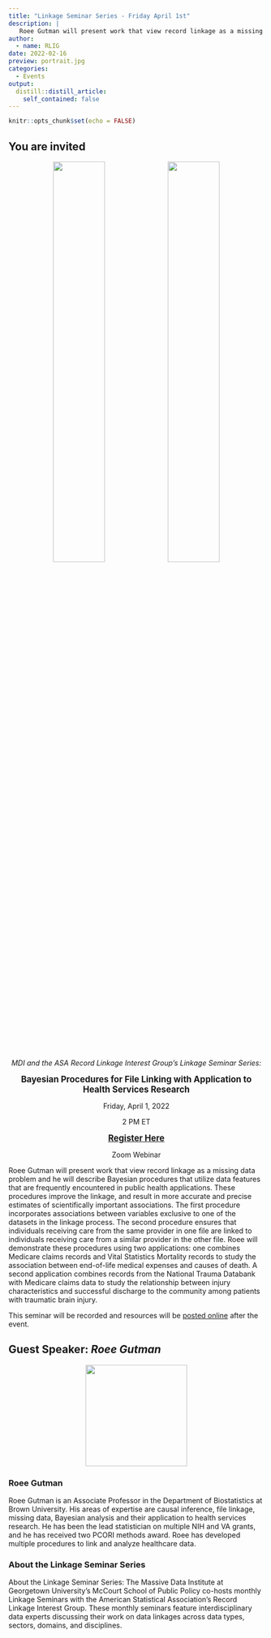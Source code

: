 ```yaml
---
title: "Linkage Seminar Series - Friday April 1st"
description: |
   Roee Gutman will present work that view record linkage as a missing data problem and he will describe Bayesian procedures that utilize data features that are frequently encountered in public health applications.
author:
  - name: RLIG
date: 2022-02-16
preview: portrait.jpg
categories:
  - Events
output:
  distill::distill_article:
    self_contained: false
---
```



```r
knitr::opts_chunk$set(echo = FALSE)
```


## You are invited

<center>

<span style="margin:5%">
  <img src="MDI.jpg" width="45%"><img src="ASA.jpg" width="45%">
</span>

*MDI and the ASA Record Linkage Interest Group's Linkage Seminar Series: *

<big>**Bayesian Procedures for File Linking with Application to Health Services Research
**</big>

Friday, April 1, 2022

2 PM ET

<big>
[**Register Here**](https://georgetown.zoom.us/meeting/register/tJYrcuirrTwvGtK0MY9HuIWpafgZmqnJfDOs)
</big>

Zoom Webinar

</center>


 Roee Gutman will present work that view record linkage as a missing data problem and he will describe Bayesian procedures that utilize data features that are frequently encountered in public health applications. These procedures improve the linkage, and result in more accurate and precise estimates of scientifically important associations. The first procedure incorporates associations between variables exclusive to one of the datasets in the linkage process. The second procedure ensures that individuals receiving care from the same provider in one file are linked to individuals receiving care from a similar provider in the other file. Roee will demonstrate these procedures using two applications: one combines Medicare claims records and Vital Statistics Mortality records to study the association between end-of-life medical expenses and causes of death. A second application combines records from the National Trauma Databank with Medicare claims data to study the relationship between injury characteristics and successful discharge to the community among patients with traumatic brain injury.

This seminar will be recorded and resources will be [posted online](https://mccourt.georgetown.edu/research/the-massive-data-institute/resources/linkage-project-seminars/) after the event. 

## Guest Speaker: *Roee Gutman*

<center>
 <img src="portrait.jpg" width="200px">
</center>

### **Roee Gutman** 

Roee Gutman is an Associate Professor in the Department of Biostatistics at Brown University. His areas of expertise are causal inference, file linkage, missing data, Bayesian analysis and their application to health services research. He has been the lead statistician on multiple NIH and VA grants, and he has received two PCORI methods award. Roee has developed multiple procedures to link and analyze healthcare data.


### About the Linkage Seminar Series

About the Linkage Seminar Series: The Massive Data Institute at Georgetown University's McCourt School of Public Policy co-hosts monthly Linkage Seminars with the American Statistical Association's Record Linkage Interest Group. These monthly seminars feature interdisciplinary data experts discussing their work on data linkages across data types, sectors, domains, and disciplines. 








